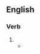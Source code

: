 ==English==

===Verb===
{{head|en|verb form}}

# {{en-past of|emotionalize}}
#* {{RQ:Joyce Dubliners|text=This union exalted him, wore away the rough edges of his character, '''emotionalized''' his mental life.}}